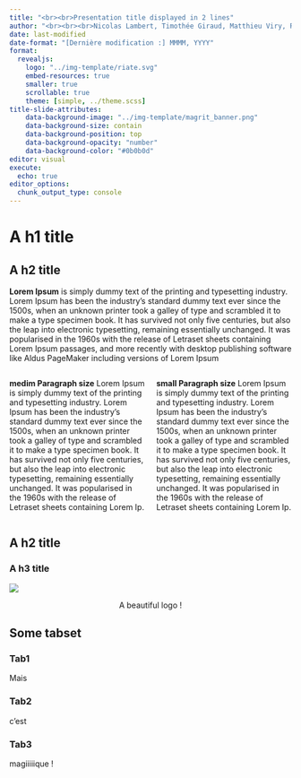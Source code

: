 ```yaml
---
title: "<br><br>Presentation title displayed in 2 lines"
author: "<br><br><br>Nicolas Lambert, Timothée Giraud, Matthieu Viry, Ronan Ysebaert"
date: last-modified
date-format: "[Dernière modification :] MMMM, YYYY"
format:
  revealjs:
    logo: "../img-template/riate.svg"
    embed-resources: true
    smaller: true
    scrollable: true
    theme: [simple, ../theme.scss]
title-slide-attributes:
    data-background-image: "../img-template/magrit_banner.png"
    data-background-size: contain
    data-background-position: top
    data-background-opacity: "number"
    data-background-color: "#0b0b0d"
editor: visual
execute:
  echo: true
editor_options: 
  chunk_output_type: console
---
```


# A h1 title {.inverse background-color="black"}

## A h2 title

**Lorem Ipsum** is simply dummy text of the printing and typesetting industry. Lorem Ipsum has been the industry's standard dummy text ever since the 1500s, when an unknown printer took a galley of type and scrambled it to make a type specimen book. It has survived not only five centuries, but also the leap into electronic typesetting, remaining essentially unchanged. It was popularised in the 1960s with the release of Letraset sheets containing Lorem Ipsum passages, and more recently with desktop publishing software like Aldus PageMaker including versions of Lorem Ipsum

::: columns
::: {.column width="48%"}
::: medium
**medim Paragraph size** Lorem Ipsum is simply dummy text of the printing and typesetting industry. Lorem Ipsum has been the industry's standard dummy text ever since the 1500s, when an unknown printer took a galley of type and scrambled it to make a type specimen book. It has survived not only five centuries, but also the leap into electronic typesetting, remaining essentially unchanged. It was popularised in the 1960s with the release of Letraset sheets containing Lorem Ip.
:::
:::

::: {.column width="48%"}
::: small
**small Paragraph size** Lorem Ipsum is simply dummy text of the printing and typesetting industry. Lorem Ipsum has been the industry's standard dummy text ever since the 1500s, when an unknown printer took a galley of type and scrambled it to make a type specimen book. It has survived not only five centuries, but also the leap into electronic typesetting, remaining essentially unchanged. It was popularised in the 1960s with the release of Letraset sheets containing Lorem Ip.
:::
:::
:::

## A h2 title

### A h3 title

![](../img-template/github.png)

<center>A beautiful logo !</center>

## Some tabset

::: panel-tabset
### Tab1

Mais

### Tab2

c'est

### Tab3

magiiiiique !
:::
